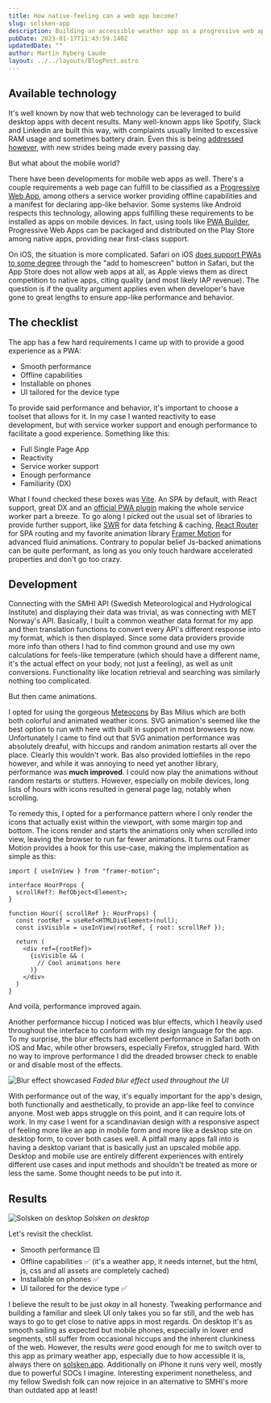 ```yaml
---
title: How native-feeling can a web app become?
slug: solsken-app
description: Building an accessible weather app as a progressive web app
pubDate: 2023-01-17T11:43:59.140Z
updatedDate: ""
author: Martin Ryberg Laude
layout: ../../layouts/BlogPost.astro
---
```

## Available technology
It's well known by now that web technology can be leveraged to build desktop apps with decent results. Many well-known apps like Spotify, Slack and Linkedin are built this way, with complaints usually limited to excessive RAM usage and sometimes battery drain. Even this is being [addressed however](https://tauri.app), with new strides being made every passing day. 

But what about the mobile world?

There have been developments for mobile web apps as well. There's a couple requirements a web page can fulfill to be classified as a [Progressive Web App](https://web.dev/progressive-web-apps/), among others a service worker providing offline capabilities and a manifest for declaring app-like behavior. Some systems like Android respects this technology, allowing apps fulfilling these requirements to be installed as apps on mobile devices. In fact, using tools like [PWA Builder](https://www.pwabuilder.com), Progressive Web Apps can be packaged and distributed on the Play Store among native apps, providing near first-class support.

On iOS, the situation is more complicated. Safari on iOS [does support PWAs to some degree](https://caniuse.com/?search=PWA) through the "add to homescreen" button in Safari, but the App Store does not allow web apps at all, as Apple views them as direct competition to native apps, citing quality (and most likely IAP revenue). The question is if the quality argument applies even when developer's have gone to great lengths to ensure app-like performance and behavior. 

## The checklist
The app has a few hard requirements I came up with to provide a good experience as a PWA:

* Smooth performance
* Offline capabilities
* Installable on phones
* UI tailored for the device type

To provide said performance and behavior, it's important to choose a toolset that allows for it. In my case I wanted reactivity to ease development, but with service worker support and enough performance to facilitate a good experience. Something like this:

* Full Single Page App
* Reactivity
* Service worker support
* Enough performance
* Familiarity (DX)

What I found checked these boxes was [Vite](https://vitejs.dev). An SPA by default, with React support, great DX and an [official PWA plugin](https://vite-pwa-org.netlify.app) making the whole service worker part a breeze. To go along I picked out the usual set of libraries to provide further support, like [SWR](https://swr.vercel.app) for data fetching & caching, [React Router](https://reactrouter.com/en/main) for SPA routing and my favorite animation library [Framer Motion](https://www.framer.com/motion/) for advanced fluid animations. Contrary to popular belief Js-backed animations can be quite performant, as long as you only touch hardware accelerated properties and don't go too crazy. 

## Development
Connecting with the SMHI API (Swedish Meteorological and Hydrological Institute) and displaying their data was trivial, as was connecting with MET Norway's API. Basically, I built a common weather data format for my app and then translation functions to convert every API's different response into my format, which is then displayed. Since some data providers provide more info than others I had to find common ground and use my own calculations for feels-like temperature (which should have a different name, it's the actual effect on your body, not just a feeling), as well as unit conversions. Functionality like location retrieval and searching was similarly nothing too complicated.

But then came animations. 

I opted for using the gorgeous [Meteocons](https://bas.dev/work/meteocons) by Bas Milius which are both both colorful and animated weather icons. SVG animation's seemed like the best option to run with here with built in support in most browsers by now. Unfortunately I came to find out that SVG animation performance was absolutely dreaful, with hiccups and random animation restarts all over the place. Clearly this wouldn't work. Bas also provided lottiefiles in the repo however, and while it was annoying to need yet another library, performance was **much improved**. I could now play the animations without random restarts or stutters. However, especially on mobile devices, long lists of hours with icons resulted in general page lag, notably when scrolling.

To remedy this, I opted for a performance pattern where I only render the icons that actually exist within the viewport, with some margin top and bottom. The icons render and starts the animations only when scrolled into view, leaving the browser to run far fewer animations. It turns out Framer Motion provides a hook for this use-case, making the implementation as simple as this:

```tsx
import { useInView } from "framer-motion";

interface HourProps {
  scrollRef?: RefObject<Element>;
}

function Hour({ scrollRef }: HourProps) {
  const rootRef = useRef<HTMLDivElement>(null);
  const isVisible = useInView(rootRef, { root: scrollRef });

  return (
    <div ref={rootRef}>
      {isVisible && (
        // Cool animations here
      )}
    </div>
  )
}
```

And voilà, performance improved again.

Another performance hiccup I noticed was blur effects, which I heavily used throughout the interface to conform with my design language for the app. To my surprise, the blur effects had excellent performance in Safari both on iOS and Mac, while other browsers, especially Firefox, struggled hard. With no way to improve performance I did the dreaded browser check to enable or and disable most of the effects.

![Blur effect showcased](/images/uploads/solsken_blur.png)
*Faded blur effect used throughout the UI*

With performance out of the way, it's equally important for the app's design, both functionally and aesthetically, to provide an app-like feel to convince anyone. Most web apps struggle on this point, and it can require lots of work. In my case I went for a scandinavian design with a responsive aspect of feeling more like an app in mobile form and more like a desktop site on desktop form, to cover both cases well. A pitfall many apps fall into is having a desktop variant that is basically just an upscaled mobile app. Desktop and mobile use are entirely different experiences with entirely different use cases and input methods and shouldn't be treated as more or less the same. Some thought needs to be put into it.

## Results
![Solsken on desktop](/images/uploads/solsken_screenshot_desktop.png)
*Solsken on desktop*

Let's revisit the checklist.

* Smooth performance 🟨
* Offline capabilities ✅ (it's a weather app, it needs internet, but the html, js, css and all assets are completely cached)
* Installable on phones ✅
* UI tailored for the device type ✅

I believe the result to be just _okay_ in all honesty. Tweaking performance and building a familiar and sleek UI only takes you so far still, and the web has ways to go to get close to native apps in most regards. On desktop it's as smooth sailing as expected but mobile phones, especially in lower end segments, still suffer from occasional hiccups and the inherent clunkiness of the web. However, the results _were_ good enough for me to switch over to this app as primary weather app, especially due to how accessible it is, always there on [solsken.app](https://solsken.app). Additionally on iPhone it runs very well, mostly due to powerful SOCs I imagine. Interesting experiment nonetheless, and my fellow Swedish folk can now rejoice in an alternative to SMHI's more than outdated app at least! 






